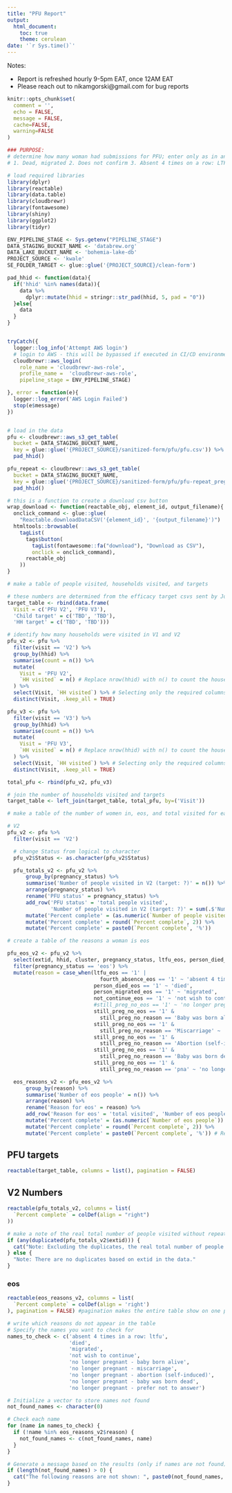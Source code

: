 ```yaml
---
title: "PFU Report"
output: 
  html_document:
    toc: true
    theme: cerulean
date: '`r Sys.time()`'
---
```


Notes:

- Report is refreshed hourly 9-5pm EAT, once 12AM EAT
- Please reach out to nikamgorski@gmail.com for bug reports


```r
knitr::opts_chunk$set(
  comment = '', 
  echo = FALSE,
  message = FALSE,
  cache=FALSE,
  warning=FALSE
)
```

```r
### PURPOSE:
# determine how many woman had submissions for PFU; enter only as in and only thing that can happen is become EOS. So interesting to know how many submissions and out of this how many are in and EOS and of EOS why EOS (miscarriage, abortion, etc.) ~ look at Paula's dm about this below.
# 1. Dead, migrated 2. Does not confirm 3. Absent 4 times on a row: LTFU (lost to follow up) 4. No longer pregnant; If not: What happened? □ Baby was born alive □ Miscarriage/loss of baby (no visible baby or less than 5 months since last menstrual period) □ Abortion (self-induced) □ Baby was born dead □ Prefer not to answer

# load required libraries
library(dplyr)
library(reactable)
library(data.table)
library(cloudbrewr)
library(fontawesome)
library(shiny)
library(ggplot2)
library(tidyr)

ENV_PIPELINE_STAGE <- Sys.getenv("PIPELINE_STAGE")
DATA_STAGING_BUCKET_NAME <- 'databrew.org'
DATA_LAKE_BUCKET_NAME <- 'bohemia-lake-db'
PROJECT_SOURCE <- 'kwale'
SE_FOLDER_TARGET <- glue::glue('{PROJECT_SOURCE}/clean-form')

pad_hhid <- function(data){
  if('hhid' %in% names(data)){
    data %>%
      dplyr::mutate(hhid = stringr::str_pad(hhid, 5, pad = "0"))
  }else{
    data
  }
}


tryCatch({
  logger::log_info('Attempt AWS login')
  # login to AWS - this will be bypassed if executed in CI/CD environment
  cloudbrewr::aws_login(
    role_name = 'cloudbrewr-aws-role',
    profile_name =  'cloudbrewr-aws-role',
    pipeline_stage = ENV_PIPELINE_STAGE)

}, error = function(e){
  logger::log_error('AWS Login Failed')
  stop(e$message)
})


# load in the data
pfu <- cloudbrewr::aws_s3_get_table(
  bucket = DATA_STAGING_BUCKET_NAME,
  key = glue::glue('{PROJECT_SOURCE}/sanitized-form/pfu/pfu.csv')) %>%
  pad_hhid()

pfu_repeat <- cloudbrewr::aws_s3_get_table(
  bucket = DATA_STAGING_BUCKET_NAME,
  key = glue::glue('{PROJECT_SOURCE}/sanitized-form/pfu/pfu-repeat_preg_symptom.csv')) %>%
  pad_hhid()

# this is a function to create a download csv button
wrap_download <- function(reactable_obj, element_id, output_filename){
  onclick_command <- glue::glue(
    "Reactable.downloadDataCSV('{element_id}', '{output_filename}')")
  htmltools::browsable(
    tagList(
      tags$button(
        tagList(fontawesome::fa("download"), "Download as CSV"),
        onclick = onclick_command),
      reactable_obj
    ))
}
```

```r
# make a table of people visited, households visited, and targets

# these numbers are determined from the efficacy target csvs sent by Joe
target_table <- rbind(data.frame(
  Visit = c('PFU V2', 'PFU V3'),
  'Child target' = c('TBD', 'TBD'),
  'HH target' = c('TBD', 'TBD')))

# identify how many households were visited in V1 and V2
pfu_v2 <- pfu %>%
  filter(visit == 'V2') %>%
  group_by(hhid) %>%
  summarise(count = n()) %>%
  mutate(
    Visit = 'PFU V2',
    `HH visited` = n() # Replace nrow(hhid) with n() to count the households visited
  ) %>%
  select(Visit, `HH visited`) %>% # Selecting only the required columns %>%
  distinct(Visit, .keep_all = TRUE)

pfu_v3 <- pfu %>%
  filter(visit == 'V3') %>%
  group_by(hhid) %>%
  summarise(count = n()) %>%
  mutate(
    Visit = 'PFU V3',
    `HH visited` = n() # Replace nrow(hhid) with n() to count the households visited
  ) %>%
  select(Visit, `HH visited`) %>% # Selecting only the required columns %>%
  distinct(Visit, .keep_all = TRUE)

total_pfu <- rbind(pfu_v2, pfu_v3)

# join the number of households visited and targets
target_table <- left_join(target_table, total_pfu, by=('Visit'))
```

```r
# make a table of the number of women in, eos, and total visited for each visit

# V2
pfu_v2 <- pfu %>%
  filter(visit == 'V2') 

  # change Status from logical to character
  pfu_v2$Status <- as.character(pfu_v2$Status)

  pfu_totals_v2 <- pfu_v2 %>%
      group_by(pregnancy_status) %>%
      summarise('Number of people visited in V2 (target: ?)' = n()) %>%
      arrange(pregnancy_status) %>%
      rename('PFU status' = pregnancy_status) %>%
      add_row('PFU status' = 'total people visited', 
              'Number of people visited in V2 (target: ?)' = sum(.$'Number of people visited in V2 (target: ?)')) %>%
      mutate('Percent complete' = (as.numeric(`Number of people visited in V2 (target: ?)`)) / as.numeric(nrow(pfu_v2)) * 100) %>%
      mutate('Percent complete' = round(`Percent complete`, 2)) %>%
      mutate('Percent complete' = paste0(`Percent complete`, '%'))
```

```r
# create a table of the reasons a woman is eos

pfu_eos_v2 <- pfu_v2 %>%
  select(extid, hhid, cluster, pregnancy_status, ltfu_eos, person_died_eos, person_migrated_eos, fourth_absence_eos, not_continue_eos, still_preg_no_eos, still_preg_no_reason) %>%
  filter(pregnancy_status == 'eos') %>%
  mutate(reason = case_when(ltfu_eos == '1' |
                              fourth_absence_eos == '1' ~ 'absent 4 times in a row: ltfu',
                            person_died_eos == '1' ~ 'died',
                            person_migrated_eos == '1' ~ 'migrated',
                            not_continue_eos == '1' ~ 'not wish to continue',
                            #still_preg_no_eos == '1' ~ 'no longer pregnant',
                            still_preg_no_eos == '1' & 
                              still_preg_no_reason == 'Baby was born alive' ~ 'no longer pregnant - baby born alive',
                            still_preg_no_eos == '1' &
                              still_preg_no_reason == 'Miscarriage' ~ 'no longer pregnant - miscarriage',
                            still_preg_no_eos == '1' &
                              still_preg_no_reason == 'Abortion (self-induced)' ~ 'no longer pregnant - abortion (self-induced)',
                            still_preg_no_eos == '1' &
                              still_preg_no_reason == 'Baby was born dead' ~ 'no longer pregnant - baby was born dead',
                            still_preg_no_eos == '1' &
                              still_preg_no_reason == 'pna' ~ 'no longer pregnant - prefer not to answer'))

  eos_reasons_v2 <- pfu_eos_v2 %>%
      group_by(reason) %>%
      summarise('Number of eos people' = n()) %>%
      arrange(reason) %>%
      rename('Reason for eos' = reason) %>%
      add_row('Reason for eos' = 'total visited', 'Number of eos people' = sum(.$'Number of eos people')) %>%
      mutate('Percent complete' = (as.numeric(`Number of eos people`)) / as.numeric(nrow(pfu_eos_v2)) * 100) %>%
      mutate('Percent complete' = round(`Percent complete`, 2)) %>%
      mutate('Percent complete' = paste0(`Percent complete`, '%')) # Replace zero values with NA
```

## PFU targets
```r
reactable(target_table, columns = list(), pagination = FALSE)
```

## V2 Numbers
```r
reactable(pfu_totals_v2, columns = list(
  `Percent complete` = colDef(align = "right")
))

# make a note of the real total number of people visited without repeats
if (any(duplicated(pfu_totals_v2$extid))) {
  cat("Note: Excluding the duplicates, the real total number of people visited is", length(unique(pfu_totals_v2$extid)), "\n")
} else {
  "Note: There are no duplicates based on extid in the data."
}
```

### eos
```r
reactable(eos_reasons_v2, columns = list(
  `Percent complete` = colDef(align = 'right')
), pagination = FALSE) #pagination makes the entire table show on one page

# write which reasons do not appear in the table
# Specify the names you want to check for
names_to_check <- c('absent 4 times in a row: ltfu',
                    'died',
                    'migrated',
                    'not wish to continue',
                    'no longer pregnant - baby born alive',
                    'no longer pregnant - miscarriage',
                    'no longer pregnant - abortion (self-induced)',
                    'no longer pregnant - baby was born dead',
                    'no longer pregnant - prefer not to answer')

# Initialize a vector to store names not found
not_found_names <- character(0)

# Check each name
for (name in names_to_check) {
  if (!name %in% eos_reasons_v2$reason) {
    not_found_names <- c(not_found_names, name)
  }
}

# Generate a message based on the results (only if names are not found)
if (length(not_found_names) > 0) {
  cat("The following reasons are not shown: ", paste0(not_found_names, collapse = " / "))
}
```